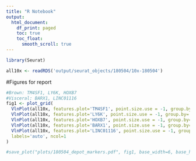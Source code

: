 ```yaml
---
title: "R Notebook"
output:
  html_document:
    df_print: paged
    toc: true
    toc_float: 
      smooth_scroll: true
---
```



```r
library(Seurat)

all10x <- readRDS('output/seurat_objects/180504/10x-180504')
```

#Figures for report

```r
#Brown: TM4SF1, LY6K, HOXB7
#Visceral: BARX1, LINC01116
fig1 <- plot_grid(
  VlnPlot(all10x, features.plot='TM4SF1', point.size.use = -1, group.by='sample_name', x.lab.rot=T, size.x.use = 8),
  VlnPlot(all10x, features.plot='LY6K', point.size.use = -1, group.by='sample_name', x.lab.rot=T, size.x.use = 8),
  VlnPlot(all10x, features.plot='HOXB7', point.size.use = -1, group.by='sample_name', x.lab.rot=T, size.x.use = 8),
  VlnPlot(all10x, features.plot='BARX1', point.size.use = -1, group.by='sample_name', x.lab.rot=T, size.x.use = 8),
  VlnPlot(all10x, features.plot='LINC01116', point.size.use = -1, group.by='sample_name', x.lab.rot=T, size.x.use = 8),
  labels='auto', ncol=1
)

#save_plot("plots/180504_depot_markers.pdf", fig1, base_width=6, base_height=15)
```

